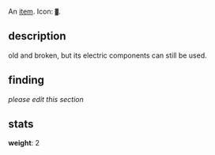An [[items|item]]. Icon: <code><nowiki>▓</nowiki></code>.

== description ==

old and broken, but its electric components can still be used.

== finding ==

''please edit this section''

== stats ==

'''weight''': 2